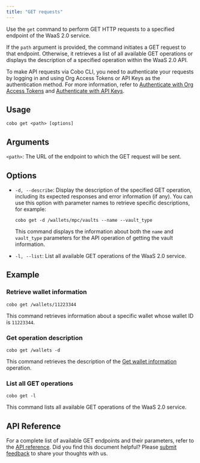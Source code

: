 ```yaml
---
title: "GET requests"
---
```


Use the `get` command to perform GET HTTP requests to a specified endpoint of the WaaS 2.0 service. 

If the `path` argument is provided, the command initiates a GET request to that endpoint. Otherwise, it retrieves a list of all available GET operations or displays the description of a specified operation within the WaaS 2.0 API.

<Note>To make API requests via Cobo CLI, you need to authenticate your requests by logging in and using Org Access Tokens or API Keys as the authentication method. For more information, refer to [Authenticate with Org Access Tokens](/v2/developer-tools/cobo-cli/login-and-authentication#authenticate-with-org-access-tokens) and [Authenticate with API Keys](/v2/developer-tools/cobo-cli/login-and-authentication#authenticate-with-api-keys).</Note>

## Usage

```shell
cobo get <path> [options]
```

## Arguments
`<path>`: The URL of the endpoint to which the GET request will be sent.

## Options
- `-d, --describe`: Display the description of the specified GET operation, including its expected responses and error information (if any). You can use this option with parameter names to retrieve specific descriptions, for example:

    ```shell
    cobo get -d /wallets/mpc/vaults --name --vault_type
    ```

    This command displays the information about both the `name` and `vault_type` parameters for the API operation of getting the vault information.

- `-l, --list`: List all available GET operations of the WaaS 2.0 service. 

## Example

### Retrieve wallet information

```shell
cobo get /wallets/11223344
```

This command retrieves information about a specific wallet whose wallet ID is `11223344`.

### Get operation description

```shell
cobo get /wallets -d
```

This command retrieves the description of the [Get wallet information](/v2/api-references/wallets/get-wallet-information) operation.

### List all GET operations

```shell
cobo get -l
```

This command lists all available GET operations of the WaaS 2.0 service.


## API Reference

For a complete list of available GET endpoints and their parameters, refer to the [API reference](/v2/api-references).
<Tip>Did you find this document helpful? Please [submit feedback](https://forms.zohopublic.com/cobo/form/DocumentFeedbackForm/formperma/QvLOhxJv1_JMsJ-1dleZ8Itb_7rzN-LtgvsDdxosoVI) to share your thoughts with us.</Tip>